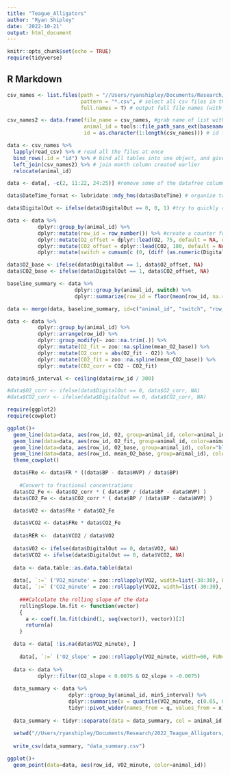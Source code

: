 ```yaml
---
title: "Teague_Alligators"
author: "Ryan Shipley"
date: '2022-10-21'
output: html_document
---
```


```r
knitr::opts_chunk$set(echo = TRUE)
require(tidyverse)
```

## R Markdown
```r
csv_names <- list.files(path = "//Users/ryanshipley/Documents/Research/2022_Teague_Alligators/Raw_Data", # set the path to your folder with csv files
                        pattern = "*.csv", # select all csv files in the folder
                        full.names = T) # output full file names (with path)

csv_names2 <- data.frame(file_name = csv_names, #grab name of list with filenames from folder
                         animal_id = tools::file_path_sans_ext(basename(csv_names)), #strip the path and its extension to get only the animal id
                         id = as.character(1:length(csv_names))) # id for joining

data <- csv_names %>% 
  lapply(read_csv) %>% # read all the files at once
  bind_rows(.id = "id") %>% # bind all tables into one object, and give id for each
  left_join(csv_names2) %>% # join month column created earlier
  relocate(animal_id)

data <- data[, -c(2, 11:22, 24:25)] #remove some of the datafree columns

data$DateTime_format <- lubridate::mdy_hms(data$DateTime) # organize to a standardized time format

data$DigitalOut <- ifelse(data$DigitalOut == 0, 0, 1) #try to quickly code for the baseline measurements, one of the experiments is full of NAs

data <- data %>%
          dplyr::group_by(animal_id) %>%
          dplyr::mutate(row_id = row_number()) %>% #create a counter for unique observations
          dplyr::mutate(O2_offset = dplyr::lead(O2, 75, default = NA, order_by = row_id)) %>% # offset for the oxygen lag time due to the equipment, tubing, etc.
          dplyr::mutate(CO2_offset = dplyr::lead(CO2, 180, default = NA, order_by = row_id)) %>% # offset for the carbon dioxide lag time due to the equipment, tubing, etc.
          dplyr::mutate(switch = cumsum(c (0, (diff (as.numeric(DigitalOut)) !=0 ))))

data$O2_base <- ifelse(data$DigitalOut == 1, data$O2_offset, NA)
data$CO2_base <- ifelse(data$DigitalOut == 1, data$CO2_offset, NA)   

baseline_summary <- data %>%
                      dplyr::group_by(animal_id, switch) %>%
                      dplyr::summarize(row_id = floor(mean(row_id, na.rm=T)), mean_O2_base = mean(O2_base, na.rm=T), mean_CO2_base = mean(CO2_base, na.rm=T))

data <- merge(data, baseline_summary, id=c("animal_id", "switch", "row_id"), all=T)

data <- data %>%
          dplyr::group_by(animal_id) %>%
          dplyr::arrange(row_id) %>%
          dplyr::group_modify(~ zoo::na.trim(.)) %>%
          dplyr::mutate(O2_fit = zoo::na.spline(mean_O2_base)) %>%
          dplyr::mutate(O2_corr = abs(O2_fit - O2)) %>%
          dplyr::mutate(CO2_fit = zoo::na.spline(mean_CO2_base)) %>%
          dplyr::mutate(CO2_corr = CO2 - CO2_fit)

data$min5_interval <- ceiling(data$row_id / 300)

#data$O2_corr <- ifelse(data$DigitalOut == 0, data$O2_corr, NA)
#data$CO2_corr <- ifelse(data$DigitalOut == 0, data$CO2_corr, NA)   

```

```r
require(ggplot2)
require(cowplot)

ggplot()+
  geom_line(data=data, aes(row_id, O2, group=animal_id, color=animal_id), size=0.1) +
  geom_line(data=data, aes(row_id, O2_fit, group=animal_id, color=animal_id)) +
  geom_line(data=data, aes(row_id, O2_base, group=animal_id), color="black") +
  geom_line(data=data, aes(row_id, mean_O2_base, group=animal_id), color="green") +
  theme_cowplot()
```

```r
  data$FRe <- data$FR * ((data$BP - data$WVP) / data$BP)
  
    #Convert to fractional concentrations
  data$O2_Fe <- data$O2_corr * ( data$BP / (data$BP - data$WVP) )
  data$CO2_Fe <- data$CO2_corr * ( data$BP / (data$BP - data$WVP) )

  data$VO2 <- data$FRe * data$O2_Fe

  data$VCO2 <- data$FRe * data$CO2_Fe
  
  data$RER <-  data$VCO2 / data$VO2
  
  data$VO2 <- ifelse(data$DigitalOut == 0, data$VO2, NA)
  data$VCO2 <- ifelse(data$DigitalOut == 0, data$VCO2, NA)   
  
  data <- data.table::as.data.table(data)
  
  data[, `:=` ('VO2_minute' = zoo::rollapply(VO2, width=list(-30:30), FUN=mean, fill=NA, align="center", partial=TRUE)), by=c("animal_id")]
  data[, `:=` ('CO2_minute' = zoo::rollapply(VCO2, width=list(-30:30), FUN=mean, fill=NA, align="center", partial=TRUE)), by=c("animal_id")]
  
    ###Calculate the rolling slope of the data  
    rollingSlope.lm.fit <- function(vector) 
    {
      a <- coef(.lm.fit(cbind(1, seq(vector)), vector))[2]
      return(a)
    }

  data <- data[ !is.na(data$VO2_minute), ] 
    
    data[, `:=` ('O2_slope' = zoo::rollapply(VO2_minute, width=60, FUN=rollingSlope.lm.fit, fill=NA)), by=c("animal_id")]
    
  data <- data %>%
          dplyr::filter(O2_slope < 0.0075 & O2_slope > -0.0075)
  
  data_summary <- data %>%
                    dplyr::group_by(animal_id, min5_interval) %>%
                    dplyr::summarise(x = quantile(VO2_minute, c(0.05, 0.25, 0.5, 0.75, 0.95)), q = c(0.05, 0.25, 0.5, 0.75, 0.95)) %>%
                    tidyr::pivot_wider(names_from = q, values_from = x)
  
  data_summary <- tidyr::separate(data = data_summary, col = animal_id, into = c("id", "treatment", "date"), sep = "\\_")
  
  setwd("//Users/ryanshipley/Documents/Research/2022_Teague_Alligators/Modified_Data") ##Laptop
  
  write_csv(data_summary, "data_summary.csv")
```

```r
ggplot()+
  geom_point(data=data, aes(row_id, VO2_minute, color=animal_id)) 
```

